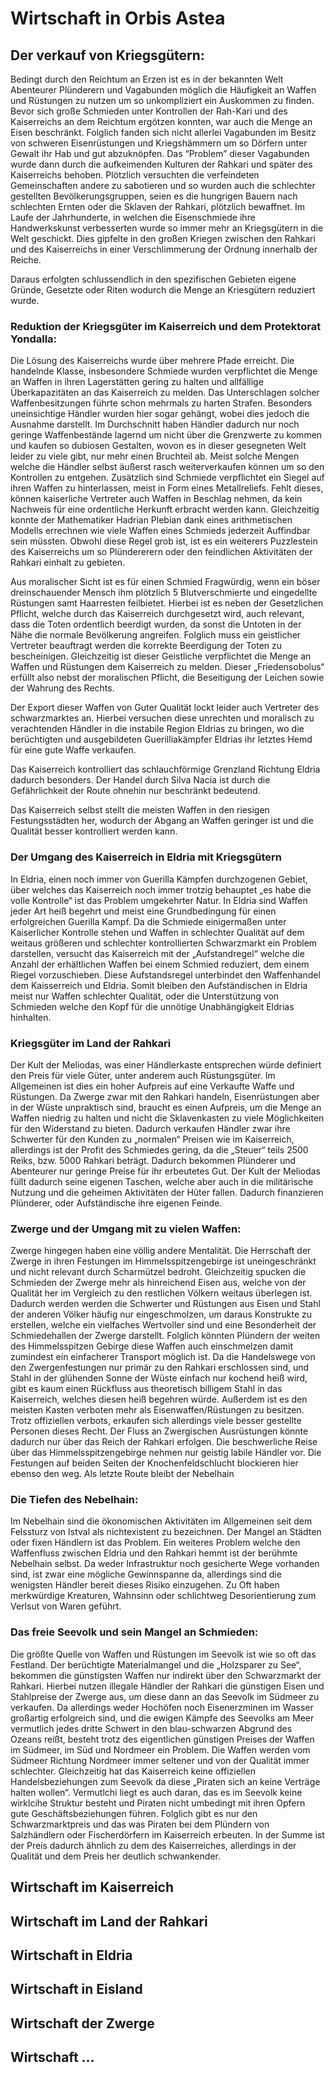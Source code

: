 # Wirtschaft in Orbis Astea


## Der verkauf von Kriegsgütern:

Bedingt durch den Reichtum an Erzen ist es in der bekannten Welt Abenteurer Plünderern und Vagabunden möglich die Häufigkeit an Waffen und Rüstungen zu nutzen um so unkompliziert ein Auskommen zu finden. Bevor sich große Schmieden unter Kontrollen der Rah-Kari und des Kaiserreichs an dem Reichtum ergötzen konnten, war auch die Menge an Eisen beschränkt. Folglich fanden sich nicht allerlei Vagabunden im Besitz von schweren Eisenrüstungen und Kriegshämmern um so Dörfern unter Gewalt ihr Hab und gut abzuknöpfen.
Das "Problem" dieser Vagabunden wurde dann durch die aufkeimenden Kulturen der Rahkari und später des Kaiserreichs behoben. Plötzlich versuchten die verfeindeten Gemeinschaften andere zu sabotieren und so wurden auch die schlechter gestellten Bevölkerungsgruppen, seien es die hungrigen Bauern nach schlechten Ernten oder die Sklaven der Rahkari, plötzlich bewaffnet.
Im Laufe der Jahrhunderte, in welchen die Eisenschmiede ihre Handwerkskunst verbesserten wurde so immer mehr an Kriegsgütern in die Welt geschickt. 
Dies gipfelte in den großen Kriegen zwischen den Rahkari und des Kaiserreichs in einer Verschlimmerung der Ordnung innerhalb der Reiche.

Daraus erfolgten schlussendlich in den spezifischen Gebieten eigene Gründe, Gesetzte oder Riten wodurch die Menge an Kriesgütern reduziert wurde.


### Reduktion der Kriegsgüter im Kaiserreich und dem Protektorat Yondalla:

Die Lösung des Kaiserreichs  wurde über mehrere  Pfade erreicht.
Die handelnde Klasse, insbesondere Schmiede wurden verpflichtet die Menge an Waffen in ihren Lagerstätten gering zu halten und allfällige Überkapazitäten an das Kaiserreich zu melden. Das Unterschlagen solcher Waffenbesitzungen führte schon mehrmals zu harten Strafen. Besonders uneinsichtige Händler wurden hier sogar gehängt, wobei dies jedoch die Ausnahme darstellt.
Im Durchschnitt haben Händler dadurch nur noch geringe Waffenbestände lagernd um nicht über die Grenzwerte zu kommen und kaufen so dubiosen Gestalten, wovon es in dieser gesegneten Welt leider zu viele gibt,  nur mehr einen Bruchteil ab. Meist solche Mengen welche die Händler selbst äußerst rasch weiterverkaufen können um so den Kontrollen zu entgehen.
Zusätzlich sind Schmiede verpflichtet ein Siegel auf ihren Waffen zu hinterlassen, meist in Form eines Metallreliefs. Fehlt dieses, können kaiserliche Vertreter auch Waffen in Beschlag nehmen, da kein Nachweis für eine ordentliche Herkunft erbracht werden kann.
Gleichzeitig konnte der Mathematiker Hadrian  Plebian dank eines arithmetischen Modells errechnen wie viele Waffen eines Schmieds jederzeit Auffindbar sein müssten. Obwohl diese Regel grob ist, ist es ein weiterers Puzzlestein des Kaiserreichs um so Plündererern oder den feindlichen Aktivitäten der Rahkari einhalt zu gebieten.

Aus moralischer Sicht ist es für einen Schmied Fragwürdig, wenn ein böser dreinschauender Mensch ihm plötzlich 5 Blutverschmierte und eingedellte Rüstungen samt Haarresten feilbietet.  Hierbei ist es neben der Gesetzlichen Pflicht, welche durch das Kaiserreich durchgesetzt wird, auch relevant, dass die Toten ordentlich beerdigt wurden, da sonst die Untoten in der Nähe die normale Bevölkerung angreifen.  Folglich muss ein geistlicher Vertreter beauftragt werden die korrekte Beerdigung der Toten zu bescheinigen. Gleichzeitig ist dieser Geistliche verpflichtet die Menge an Waffen und Rüstungen dem Kaiserreich zu melden. Dieser „Friedensobolus“ erfüllt also nebst der moralischen Pflicht, die Beseitigung der Leichen sowie der Wahrung des Rechts.

Der Export dieser Waffen von Guter Qualität lockt leider auch Vertreter des schwarzmarktes an. Hierbei versuchen diese unrechten und moralisch zu verachtenden Händler in die instabile Region Eldrias zu bringen, wo die berüchtigten und ausgebildeten Guerilliakämpfer Eldrias ihr letztes Hemd für eine gute Waffe verkaufen.

Das Kaiserreich kontrolliert das schlauchförmige Grenzland Richtung Eldria dadurch besonders. Der Handel durch Silva Nacia ist durch die Gefährlichkeit der Route ohnehin nur beschränkt bedeutend.

Das Kaiserreich selbst stellt die meisten Waffen in den riesigen Festungsstädten her, wodurch der Abgang an Waffen geringer ist und die Qualität besser kontrolliert werden kann. 


### Der Umgang des Kaiserreich in Eldria mit Kriegsgütern
In Eldria, einen noch immer von Guerilla Kämpfen durchzogenen Gebiet, über welches das Kaiserreich noch immer trotzig behauptet „es habe die volle Kontrolle“ ist das Problem umgekehrter Natur.
In Eldria sind Waffen jeder Art heiß begehrt und meist eine Grundbedingung für einen erfolgreichen Guerilla Kampf. Da die Schmiede einigermaßen unter Kaiserlicher Kontrolle stehen und Waffen in schlechter Qualität auf dem weitaus größeren und schlechter kontrollierten Schwarzmarkt ein Problem darstellen, versucht das Kaiserreich mit der „Aufstandregel“ welche die Anzahl der erhältlichen Waffen bei einem Schmied reduziert, dem einem Riegel vorzuschieben. 
Diese Aufstandsregel unterbindet den Waffenhandel dem Kaisserreich und Eldria. Somit bleiben den Aufständischen in Eldria meist nur Waffen schlechter Qualität, oder die Unterstützung von Schmieden welche den Kopf für die unnötige Unabhängigkeit Eldrias hinhalten.


### Kriegsgüter im Land der Rahkari
Der Kult der Meliodas, was einer Händlerkaste entsprechen würde definiert den Preis für viele Güter, unter anderem auch Rüstungsgüter.  Im Allgemeinen ist dies ein hoher Aufpreis auf eine Verkaufte Waffe und Rüstungen. Da Zwerge zwar mit den Rahkari handeln, Eisenrüstungen aber in der Wüste unpraktisch sind, braucht es einen Aufpreis, um die Menge an Waffen niedrig zu halten und nicht die Sklavenkasten zu viele Möglichkeiten für den Widerstand zu bieten. Dadurch verkaufen Händler zwar ihre Schwerter für den Kunden zu „normalen“ Preisen wie im Kaiserreich, allerdings ist der Profit des Schmiedes gering, da die „Steuer“ teils 2500 Reiks, bzw. 5000 Rahkari beträgt. Dadurch bekommen Plünderer und Abenteurer nur geringe Preise für ihr erbeutetes Gut. Der Kult der Meliodas füllt dadurch seine eigenen Taschen, welche aber auch in die militärische Nutzung und die geheimen Aktivitäten der Hüter fallen. Dadurch finanzieren Plünderer, oder Aufständische ihre eigenen Feinde.

### Zwerge und der Umgang mit zu vielen Waffen:
Zwerge hingegen haben eine völlig andere Mentalität.  Die Herrschaft der Zwerge in ihren Festungen im Himmelsspitzengebirge ist uneingeschränkt und nicht relevant durch Scharmützel bedroht. Gleichzeitig spucken die Schmieden der Zwerge mehr als hinreichend Eisen aus, welche von der Qualität her im Vergleich zu den restlichen Völkern weitaus überlegen ist. Dadurch werden werden die Schwerter und Rüstungen aus Eisen und Stahl der anderen Völker häufig nur eingeschmolzen, um daraus Konstrukte zu erstellen, welche ein vielfaches Wertvoller sind und eine Besonderheit der Schmiedehallen der Zwerge darstellt. Folglich könnten Plündern der weiten des Himmelsspitzen Gebirge diese Waffen auch einschmelzen damit zumindest ein einfacherer Transport möglich ist. 
Da die Handelswege von den Zwergenfestungen nur primär zu den Rahkari erschlossen sind, und Stahl in der glühenden Sonne der Wüste einfach nur kochend heiß wird, gibt es kaum einen Rückfluss aus theoretisch billigem Stahl in das Kaiserreich, welches diesen heiß begehren würde. Außerdem ist es den meisten Kasten verboten mehr als Eisenwaffen/Rüstungen zu besitzen. Trotz offiziellen verbots, erkaufen sich allerdings viele besser gestellte Personen dieses Recht.
Der Fluss an Zwergischen Ausrüstungen könnte dadurch nur über das Reich der Rahkari erfolgen. Die beschwerliche Reise über das Himmelsspitzengebirge nehmen nur geistig labile Händler vor. Die Festungen auf beiden Seiten der Knochenfeldschlucht blockieren hier ebenso den weg. Als letzte Route bleibt der Nebelhain

### Die Tiefen des Nebelhain:
Im Nebelhain sind die ökonomischen Aktivitäten im Allgemeinen seit dem Felssturz von Istval als nichtexistent zu bezeichnen. Der Mangel an Städten oder fixen Händlern ist das Problem. Ein weiteres Problem welche den Waffenfluss zwischen Eldria und den Rahkari hemmt ist der berühmte Nebelhain selbst.  Da weder Infrastruktur noch gesicherte Wege vorhanden sind, ist zwar eine mögliche Gewinnspanne da, allerdings sind die wenigsten Händler bereit dieses Risiko einzugehen. Zu Oft haben merkwürdige Kreaturen, Wahnsinn oder schlichtweg Desorientierung zum Verlsut von Waren geführt.


### Das freie Seevolk und sein Mangel an Schmieden:
Die größte Quelle von Waffen und Rüstungen im Seevolk ist wie so oft das Festland. Der berüchtigte Materialmangel und die „Holzsparer zu See“, bekommen die günstigsten Waffen nur indirekt über den Schwarzmarkt der Rahkari. Hierbei nutzen illegale Händler der Rahkari die günstigen Eisen und Stahlpreise der Zwerge aus, um diese dann an das Seevolk im Südmeer zu verkaufen. Da allerdings weder Hochöfen noch Eisenerzminen im Wasser großartig erfolgreich sind, und die ewigen Kämpfe des Seevolks am Meer vermutlich jedes dritte Schwert in den blau-schwarzen Abgrund des Ozeans reißt, besteht trotz des eigentlichen günstigen Preises der Waffen im Südmeer, im Süd und Nordmeer ein Problem. Die Waffen werden vom Südmeer Richtung Nordmeer immer seltener und von der Qualität immer schlechter.
Gleichzeitig hat das Kaiserreich keine offiziellen Handelsbeziehungen zum Seevolk da diese „Piraten sich an keine Verträge halten wollen“.
Vermutlchi liegt es auch daran, das es im Seevolk keine wirklcihe Struktur besteht und Piraten nicht umbedingt mit ihren Opfern gute Geschäftsbeziehungen führen.
Folglich gibt es nur den Schwarzmarktpreis und das was Piraten bei dem Plündern von Salzhändlern oder Fischerdörfern im Kaiserreich erbeuten.
In der Summe ist der Preis dadurch ähnlich zu dem des Kaiserreiches, allerdings in der Qualität und dem Preis her deutlich schwankender.


## Wirtschaft im Kaiserreich 

## Wirtschaft im Land der Rahkari

## Wirtschaft in Eldria

## Wirtschaft in Eisland

## Wirtschaft der Zwerge

## Wirtschaft ...



